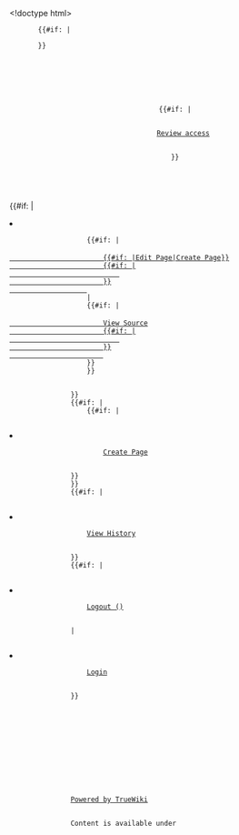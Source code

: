 <!doctype html>
<html lang="en">
    <head>
        <meta charset="utf-8">
        {{#if: {{{favicon|}}}|
        <link rel="icon" href="{{{favicon}}}" type="image/icon" />
        }}
        {{{css}}}
        <title>{{{project_name}}} | {{SUBPAGENAME}}</title>
    </head>
    <body>
        <header>
            <div id="pagename">
                {{SUBPAGENAME}}
            </div>
            {{{html_header}}}
            {{#if: {{{user_settings_url}}}|
            <div id="review-access">
                <a href="{{{user_settings_url}}}">Review access</a>
            </div>
            }}
        </header>
        <nav>
            <ul id="navigation-bar">
                {{breadcrumbs}}
            </ul>
            <ul id="navigation-bar" class="right">
                {{#if: {{{has_source|}}}|
                <li>
                    {{#if: {{{display_name|}}}|
                    <a href="/edit/{{urlencode:{{FULLPAGENAME}}}}">
                        {{#if: {{{does_exist|}}}|Edit Page|Create Page}}
                        {{#if: {{{errors|}}}|
                            <span class="badge" title="There were {{{errors}}} problems while rendering this page">{{{errors}}}</span>
                        }}
                    </a>
                    |
                    {{#if: {{{does_exist|}}}|
                        <a href="/{{urlencode:{{FULLPAGENAME}}}}.mediawiki">
                        View Source
                        {{#if: {{{errors|}}}|
                            <span class="badge" title="There were {{{errors}}} problems while rendering this page">{{{errors}}}</span>
                        }}
                        </a>
                    }}
                    }}
                </li>
                }}
                {{#if: {{{display_name|}}}|
                    {{#if: {{{create_page_name|}}}|
                    <li>
                        <a href="/edit/{{urlencode:{{{create_page_name}}}}}">Create Page</a>
                    </li>
                }}
                }}
                {{#if: {{{history_url|}}}|
                <li>
                    <a href="{{{history_url}}}">View History</a>
                </li>
                }}
                {{#if: {{{display_name|}}}|
                <li>
                    <a href="/user/logout?location={{urlencode:{{FULLPAGENAME}}}}">Logout ({{{display_name}}})</a>
                </li>
                |
                <li>
                    <a href="/user/login?location={{urlencode:{{FULLPAGENAME}}}}">Login</a>
                </li>
                }}
            </ul>
        </nav>
        <main>
            <div id="language-bar">
                <ul>
                    {{language}}
                </ul>
            </div>
            {{content}}
            <div id="content-footer">
                {{footer}}
            </div>

            {{{javascript}}}
        </main>
        <footer>
            <div id="content-bottom-links">
                {{{html_footer}}}
                <a href="https://github.com/TrueBrain/TrueWiki">Powered by TrueWiki</a>
            </div>
            <div id="content-bottom-copyright">
                Content is available under <a href="/License">{{{license}}}</a>
            </div>
        </footer>
    </body>
</html>
